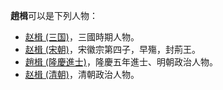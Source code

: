 '''趙楫'''可以是下列人物：
* [[赵楫_(三国)|赵楫 (三国)]]，三國時期人物。
* [[赵楫_(宋朝)|赵楫 (宋朝)]]，宋徽宗第四子，早殤，封荊王。
* [[趙楫_(隆慶進士)|趙楫 (隆慶進士)]]，隆慶五年進士、明朝政治人物。
* [[赵楫_(清朝)|赵楫 (清朝)]]，清朝政治人物。

{{disambig|J楫|Cat=二字赵姓人名消歧义}}